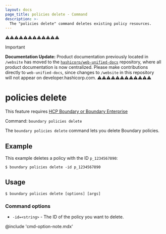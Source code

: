 ```yaml
---
layout: docs
page_title: policies delete - Command
description: >-
  The "policies delete" command deletes existing policy resources.
---
```


⚠️⚠️⚠️⚠️⚠️⚠️⚠️⚠️⚠️⚠️⚠️⚠️
> [!IMPORTANT]  
> **Documentation Update:** Product documentation previously located in `/website` has moved to the [`hashicorp/web-unified-docs`](https://github.com/hashicorp/web-unified-docs) repository, where all product documentation is now centralized. Please make contributions directly to `web-unified-docs`, since changes to `/website` in this repository will not appear on developer.hashicorp.com.
⚠️⚠️⚠️⚠️⚠️⚠️⚠️⚠️⚠️⚠️⚠️⚠️

# policies delete

<EnterpriseAlert product="boundary">This feature requires <a href="https://www.hashicorp.com/products/boundary">HCP Boundary or Boundary Enterprise</a></EnterpriseAlert>

Command: `boundary policies delete`

The `boundary policies delete` command lets you delete Boundary policies.

## Example

This example deletes a policy with the ID `p_1234567890`:

```shell-session
$ boundary policies delete -id p_1234567890
```

## Usage

<CodeBlockConfig hideClipboard>

```shell-session
$ boundary policies delete [options] [args]
```

</CodeBlockConfig>

### Command options

- `-id=<string>` - The ID of the policy you want to delete.

@include 'cmd-option-note.mdx'